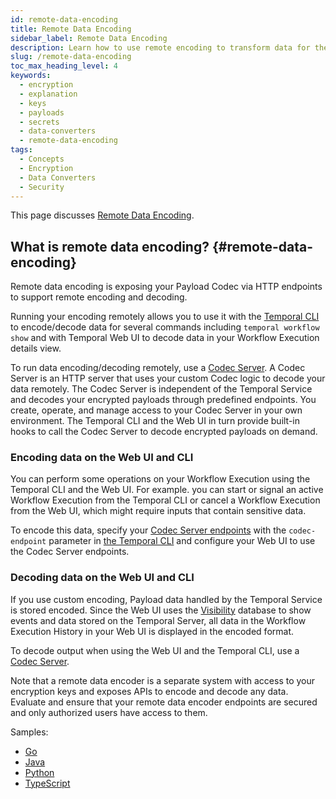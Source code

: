 ```yaml
---
id: remote-data-encoding
title: Remote Data Encoding
sidebar_label: Remote Data Encoding
description: Learn how to use remote encoding to transform data for the Temporal CLI and Web UI.
slug: /remote-data-encoding
toc_max_heading_level: 4
keywords:
  - encryption
  - explanation
  - keys
  - payloads
  - secrets
  - data-converters
  - remote-data-encoding
tags:
  - Concepts
  - Encryption
  - Data Converters
  - Security
---
```


This page discusses [Remote Data Encoding](#remote-data-encoding). 

## What is remote data encoding? {#remote-data-encoding}

Remote data encoding is exposing your Payload Codec via HTTP endpoints to support remote encoding and decoding.

Running your encoding remotely allows you to use it with the [Temporal CLI](/cli) to encode/decode data for several commands including `temporal workflow show` and with Temporal Web UI to decode data in your Workflow Execution details view.

To run data encoding/decoding remotely, use a [Codec Server](/codec-server). A Codec Server is an HTTP server that uses your custom Codec logic to decode your data remotely.
The Codec Server is independent of the Temporal Service and decodes your encrypted payloads through predefined endpoints.
You create, operate, and manage access to your Codec Server in your own environment.
The Temporal CLI and the Web UI in turn provide built-in hooks to call the Codec Server to decode encrypted payloads on demand.

### Encoding data on the Web UI and CLI

You can perform some operations on your Workflow Execution using the Temporal CLI and the Web UI.
For example. you can start or signal an active Workflow Execution from the Temporal CLI or cancel a Workflow Execution from the Web UI, which might require inputs that contain sensitive data.

To encode this data, specify your [Codec Server endpoints](/codec-server) with the `codec-endpoint` parameter in [the Temporal CLI](/cli) and configure your Web UI to use the Codec Server endpoints.

### Decoding data on the Web UI and CLI

If you use custom encoding, Payload data handled by the Temporal Service is stored encoded. Since the Web UI uses the [Visibility](/temporal-service/visibility) database to show events and data stored on the Temporal Server, all data in the Workflow Execution History in your Web UI is displayed in the encoded format.

To decode output when using the Web UI and the Temporal CLI, use a [Codec Server](/codec-server).

Note that a remote data encoder is a separate system with access to your encryption keys and exposes APIs to encode and decode any data.
Evaluate and ensure that your remote data encoder endpoints are secured and only authorized users have access to them.

Samples:

- [Go](https://github.com/temporalio/samples-go/tree/main/codec-server)
- [Java](https://github.com/temporalio/sdk-java/tree/master/temporal-remote-data-encoder)
- [Python](https://github.com/temporalio/samples-python/tree/main/encryption)
- [TypeScript](https://github.com/temporalio/samples-typescript/tree/main/encryption)
